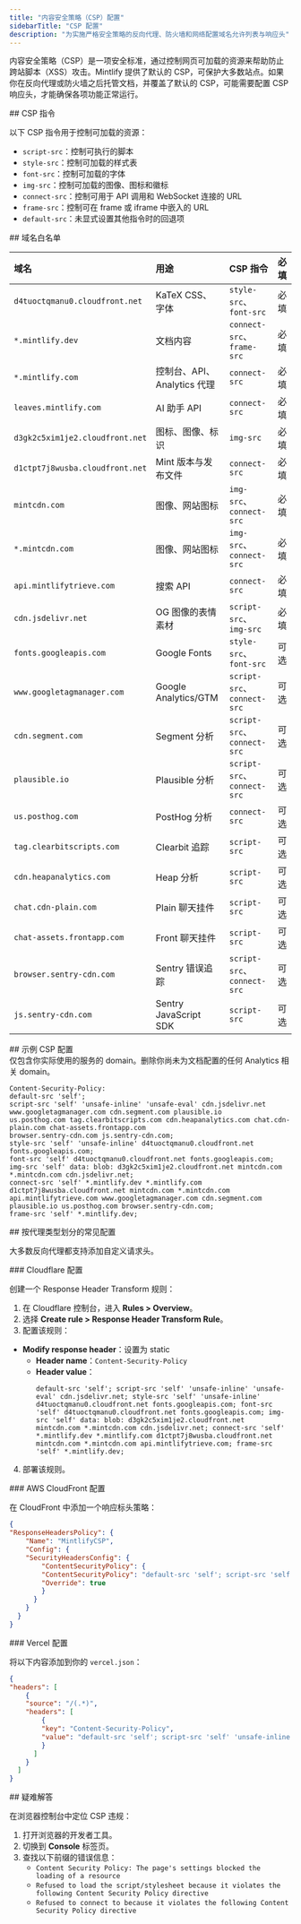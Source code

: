 ```yaml
---
title: "内容安全策略（CSP）配置"
sidebarTitle: "CSP 配置"
description: "为实施严格安全策略的反向代理、防火墙和网络配置域名允许列表与响应头"
---
```


内容安全策略（CSP）是一项安全标准，通过控制网页可加载的资源来帮助防止跨站脚本（XSS）攻击。Mintlify 提供了默认的 CSP，可保护大多数站点。如果你在反向代理或防火墙之后托管文档，并覆盖了默认的 CSP，可能需要配置 CSP 响应头，才能确保各项功能正常运行。

<div id="csp-directives">
  ## CSP 指令
</div>

以下 CSP 指令用于控制可加载的资源：

- `script-src`：控制可执行的脚本
- `style-src`：控制可加载的样式表
- `font-src`：控制可加载的字体
- `img-src`：控制可加载的图像、图标和徽标
- `connect-src`：控制可用于 API 调用和 WebSocket 连接的 URL
- `frame-src`：控制可在 frame 或 iframe 中嵌入的 URL
- `default-src`：未显式设置其他指令时的回退项

<div id="domain-whitelist">
  ## 域名白名单
</div>

| 域名 | 用途 | CSP 指令 | 必填 |
|:-------|:--------|:--------------|:-------|
| `d4tuoctqmanu0.cloudfront.net` | KaTeX CSS、字体 | `style-src`、`font-src` | 必填 |
| `*.mintlify.dev` | 文档内容 | `connect-src`、`frame-src` | 必填 |
| `*.mintlify.com` | 控制台、API、Analytics 代理 | `connect-src` | 必填 |
| `leaves.mintlify.com` | AI 助手 API | `connect-src` | 必填 |
| `d3gk2c5xim1je2.cloudfront.net` | 图标、图像、标识 | `img-src` | 必填 |
| `d1ctpt7j8wusba.cloudfront.net` | Mint 版本与发布文件 | `connect-src` | 必填 |
| `mintcdn.com` | 图像、网站图标 | `img-src`、`connect-src` | 必填 |
| `*.mintcdn.com` | 图像、网站图标 | `img-src`、`connect-src` | 必填 |
| `api.mintlifytrieve.com` | 搜索 API | `connect-src` | 必填 |
| `cdn.jsdelivr.net` | OG 图像的表情素材 | `script-src`、`img-src` | 必填 |
| `fonts.googleapis.com` | Google Fonts | `style-src`、`font-src` | 可选 |
| `www.googletagmanager.com` | Google Analytics/GTM | `script-src`、`connect-src` | 可选 |
| `cdn.segment.com` | Segment 分析 | `script-src`、`connect-src` | 可选 |
| `plausible.io` | Plausible 分析 | `script-src`、`connect-src` | 可选 |
| `us.posthog.com` | PostHog 分析 | `connect-src` | 可选 |
| `tag.clearbitscripts.com` | Clearbit 追踪 | `script-src` | 可选 |
| `cdn.heapanalytics.com` | Heap 分析 | `script-src` | 可选 |
| `chat.cdn-plain.com` | Plain 聊天挂件 | `script-src` | 可选 |
| `chat-assets.frontapp.com` | Front 聊天挂件 | `script-src` | 可选 |
| `browser.sentry-cdn.com` | Sentry 错误追踪 | `script-src`、`connect-src` | 可选 |
| `js.sentry-cdn.com` | Sentry JavaScript SDK | `script-src` | 可选 |

<div id="example-csp-configuration">
  ## 示例 CSP 配置
</div>

<Note>
  仅包含你实际使用的服务的 domain。删除你尚未为文档配置的任何 Analytics 相关 domain。
</Note>

```text wrap
Content-Security-Policy:
default-src 'self';
script-src 'self' 'unsafe-inline' 'unsafe-eval' cdn.jsdelivr.net www.googletagmanager.com cdn.segment.com plausible.io
us.posthog.com tag.clearbitscripts.com cdn.heapanalytics.com chat.cdn-plain.com chat-assets.frontapp.com
browser.sentry-cdn.com js.sentry-cdn.com;
style-src 'self' 'unsafe-inline' d4tuoctqmanu0.cloudfront.net fonts.googleapis.com;
font-src 'self' d4tuoctqmanu0.cloudfront.net fonts.googleapis.com;
img-src 'self' data: blob: d3gk2c5xim1je2.cloudfront.net mintcdn.com *.mintcdn.com cdn.jsdelivr.net;
connect-src 'self' *.mintlify.dev *.mintlify.com d1ctpt7j8wusba.cloudfront.net mintcdn.com *.mintcdn.com
api.mintlifytrieve.com www.googletagmanager.com cdn.segment.com plausible.io us.posthog.com browser.sentry-cdn.com;
frame-src 'self' *.mintlify.dev;
```


<div id="common-configurations-by-proxy-type">
  ## 按代理类型划分的常见配置
</div>

大多数反向代理都支持添加自定义请求头。

<div id="cloudflare-configuration">
  ### Cloudflare 配置
</div>

创建一个 Response Header Transform 规则：

1. 在 Cloudflare 控制台，进入 **Rules > Overview**。
2. 选择 **Create rule > Response Header Transform Rule**。
3. 配置该规则：

- **Modify response header**：设置为 static
  - **Header name**：`Content-Security-Policy`
  - **Header value**：
    ```text wrap
    default-src 'self'; script-src 'self' 'unsafe-inline' 'unsafe-eval' cdn.jsdelivr.net; style-src 'self' 'unsafe-inline' d4tuoctqmanu0.cloudfront.net fonts.googleapis.com; font-src 'self' d4tuoctqmanu0.cloudfront.net fonts.googleapis.com; img-src 'self' data: blob: d3gk2c5xim1je2.cloudfront.net mintcdn.com *.mintcdn.com cdn.jsdelivr.net; connect-src 'self' *.mintlify.dev *.mintlify.com d1ctpt7j8wusba.cloudfront.net mintcdn.com *.mintcdn.com api.mintlifytrieve.com; frame-src 'self' *.mintlify.dev;
    ```

4. 部署该规则。

<div id="aws-cloudfront-configuration">
  ### AWS CloudFront 配置
</div>

在 CloudFront 中添加一个响应标头策略：

```json
{
"ResponseHeadersPolicy": {
    "Name": "MintlifyCSP",
    "Config": {
    "SecurityHeadersConfig": {
        "ContentSecurityPolicy": {
        "ContentSecurityPolicy": "default-src 'self'; script-src 'self' 'unsafe-inline' 'unsafe-eval' cdn.jsdelivr.net; style-src 'self' 'unsafe-inline' d4tuoctqmanu0.cloudfront.net fonts.googleapis.com; font-src 'self' d4tuoctqmanu0.cloudfront.net fonts.googleapis.com; img-src 'self' data: blob: d3gk2c5xim1je2.cloudfront.net mintcdn.com *.mintcdn.com cdn.jsdelivr.net; connect-src 'self' *.mintlify.dev *.mintlify.com d1ctpt7j8wusba.cloudfront.net mintcdn.com *.mintcdn.com api.mintlifytrieve.com; frame-src 'self' *.mintlify.dev;",
        "Override": true
        }
      }
    }
  }
}
```


<div id="vercel-configuration">
  ### Vercel 配置
</div>

将以下内容添加到你的 `vercel.json`：

```json
{
"headers": [
    {
    "source": "/(.*)",
    "headers": [
        {
        "key": "Content-Security-Policy",
        "value": "default-src 'self'; script-src 'self' 'unsafe-inline' 'unsafe-eval' cdn.jsdelivr.net; style-src 'self' 'unsafe-inline' d4tuoctqmanu0.cloudfront.net fonts.googleapis.com; font-src 'self' d4tuoctqmanu0.cloudfront.net fonts.googleapis.com; img-src 'self' data: blob: d3gk2c5xim1je2.cloudfront.net mintcdn.com *.mintcdn.com cdn.jsdelivr.net; connect-src 'self' *.mintlify.dev *.mintlify.com d1ctpt7j8wusba.cloudfront.net mintcdn.com *.mintcdn.com api.mintlifytrieve.com; frame-src 'self' *.mintlify.dev;"
        }
      ]
    }
  ]
}
```


<div id="troubleshooting">
  ## 疑难解答
</div>

在浏览器控制台中定位 CSP 违规：

1. 打开浏览器的开发者工具。
2. 切换到 **Console** 标签页。
3. 查找以下前缀的错误信息：
    - `Content Security Policy: The page's settings blocked the loading of a resource`
    - `Refused to load the script/stylesheet because it violates the following Content Security Policy directive`
    - `Refused to connect to because it violates the following Content Security Policy directive`